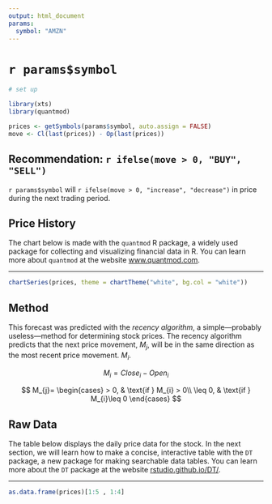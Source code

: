 ```yaml
---
output: html_document
params:
  symbol: "AMZN"
---
```


# `r params$symbol`

```r
# set up

library(xts)
library(quantmod)

prices <- getSymbols(params$symbol, auto.assign = FALSE)
move <- Cl(last(prices)) - Op(last(prices))
```

## Recommendation: `r ifelse(move > 0, "BUY", "SELL")`

`r params$symbol` will `r ifelse(move > 0, "increase", "decrease")` in price during the next trading period. 


## Price History

The chart below is made with the `quantmod` R package, a widely used package for collecting and visualizing financial data in R. You can learn more about `quantmod` at the website [www.quantmod.com](rstudio.github.io/DT/).  

***

```r
chartSeries(prices, theme = chartTheme("white", bg.col = "white"))
```

## Method

This forecast was predicted with the *recency algorithm*, a simple---probably useless---method for determining stock prices. The recency algorithm predicts that the next price movement, $M_{j}$, will be in the same direction as the most recent price movement. $M_{i}$.

$$M_{i}= Close_{i} - Open_{i}$$

$$
    M_{j}= 
\begin{cases}
    > 0,              & \text{if } M_{i} > 0\\
    \leq 0,              & \text{if } M_{i}\leq 0
\end{cases}
$$

## Raw Data

The table below displays the daily price data for the stock. In the next section, we will learn how to make a concise, interactive table with the `DT` package, a new package for making searchable data tables. You can learn more about the `DT` package at the website [rstudio.github.io/DT/](rstudio.github.io/DT/).  

***

```r
as.data.frame(prices)[1:5 , 1:4]
```

